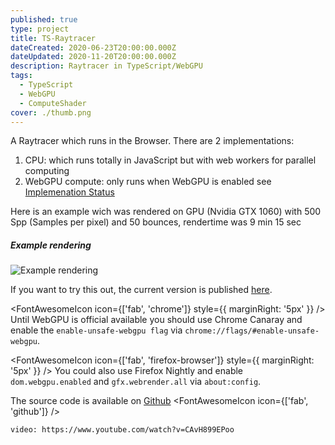 ```yaml
---
published: true
type: project
title: TS-Raytracer
dateCreated: 2020-06-23T20:00:00.000Z
dateUpdated: 2020-11-20T20:00:00.000Z
description: Raytracer in TypeScript/WebGPU
tags:
  - TypeScript
  - WebGPU
  - ComputeShader
cover: ./thumb.png
---
```



A Raytracer which runs in the Browser. There are 2 implementations:

1. CPU: which runs totally in JavaScript but with web workers for parallel computing
2. WebGPU compute: only runs when WebGPU is enabled see [Implemenation Status](https://github.com/gpuweb/gpuweb/wiki/Implementation-Status)

Here is an example wich was rendered on GPU (Nvidia GTX 1060) with 500 Spp (Samples per pixel) and 50 bounces, rendertime was 9 min 15 sec

##### Example rendering

![Example rendering](./preview.png)

If you want to try this out, the current version is published [here](https://hsimpson.github.io/ts-raytracer).

<FontAwesomeIcon icon={['fab', 'chrome']} style={{ marginRight: '5px' }} />
Until WebGPU is official available you should use Chrome Canaray and enable the `enable-unsafe-webgpu flag` via `chrome://flags/#enable-unsafe-webgpu`.

<FontAwesomeIcon icon={['fab', 'firefox-browser']} style={{ marginRight: '5px' }} />
You could also use Firefox Nightly and enable `dom.webgpu.enabled` and `gfx.webrender.all` via `about:config`.

The source code is available on [Github](https://github.com/hsimpson/ts-raytracer) <FontAwesomeIcon icon={['fab', 'github']} />

`video: https://www.youtube.com/watch?v=CAvH899EPoo`
